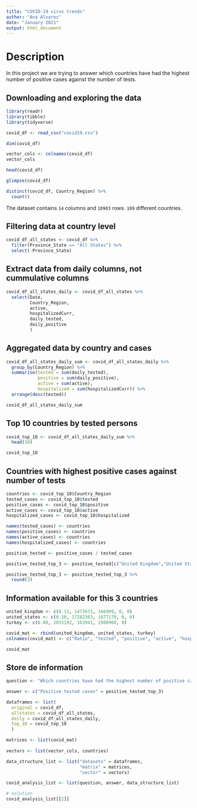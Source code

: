 ```yaml
---
title: "COVID-19 virus trends"
author: "Ana Alvarez"
date: "January 2021"
output: html_document
---
```

# Description
In this project we are trying to answer which countries have had the highest number of positive cases against the number of tests.

## Downloading and exploring the data

```r

library(readr)
library(tibble)
library(tidyverse)

covid_df <- read_csv("covid19.csv")

dim(covid_df)

vector_cols <- colnames(covid_df)
vector_cols

head(covid_df)

glimpse(covid_df)

distinct(covid_df, Country_Region) %>% 
  count()
```

The dataset contains `14` columns and `10903` rows. `109` different countries.

## Filtering data at country level

```r
covid_df_all_states <- covid_df %>% 
  filter(Province_State == "All States") %>% 
  select(-Province_State)
```

## Extract data from daily columns, not cummulative columns

```r
covid_df_all_states_daily <- covid_df_all_states %>% 
  select(Date, 
         Country_Region, 
         active, 
         hospitalizedCurr, 
         daily_tested, 
         daily_positive
         )
```

## Aggregated data by country and cases

```r
covid_df_all_states_daily_sum <- covid_df_all_states_daily %>% 
  group_by(Country_Region) %>% 
  summarise(tested = sum(daily_tested),
            positive = sum(daily_positive),
            active = sum(active),
            hospitalized = sum(hospitalizedCurr)) %>% 
  arrange(desc(tested))

covid_df_all_states_daily_sum
```

## Top 10 countries by tested persons

```r
covid_top_10 <- covid_df_all_states_daily_sum %>%
  head(10)

covid_top_10  
```
## Countries with highest positive cases against number of tests

```r
countries <- covid_top_10$Country_Region
tested_cases <- covid_top_10$tested
positive_cases <- covid_top_10$positive
active_cases <- covid_top_10$active
hospitalized_cases <- covid_top_10$hospitalized

names(tested_cases) <- countries
names(positive_cases) <- countries
names(active_cases) <- countries
names(hospitalized_cases) <- countries

positive_tested <- positive_cases / tested_cases

positive_tested_top_3 <- positive_tested[c("United Kingdom","United States", "Turkey")]

positive_tested_top_3 <- positive_tested_top_3 %>%
  round(3)
```
## Information available for this 3 countries

```r
united_kingdom <- c(0.11, 1473672, 166909, 0, 0)
united_states <- c(0.10, 17282363, 1877179, 0, 0)
turkey <- c(0.08, 2031192, 163941, 2980960, 0)

covid_mat <- rbind(united_kingdom, united_states, turkey)
colnames(covid_mat) <- c("Ratio", "tested", "positive", "active", "hospitalized")

covid_mat
```
## Store de information

```r

question <- "Which countries have had the highest number of positive cases against the number of tests?"

answer <- c("Positive tested cases" = positive_tested_top_3)

dataframes <- list(
  original = covid_df, 
  allstates = covid_df_all_states, 
  daily = covid_df_all_states_daily, 
  top_10 = covid_top_10 
  )

matrices <- list(covid_mat)
  
vectors <- list(vector_cols, countries)

data_structure_list <- list("datasets" = dataframes,
                            "matrix" = matrices,
                            "vector" = vectors)

covid_analysis_list <- list(question, answer, data_structure_list)

# solution
covid_analysis_list[[2]]

```






